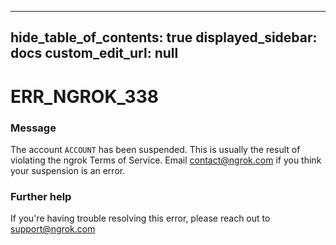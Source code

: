 
---
hide_table_of_contents: true
displayed_sidebar: docs
custom_edit_url: null
---


# ERR_NGROK_338

### Message
The account `ACCOUNT` has been suspended.
This is usually the result of violating the ngrok Terms of Service.
Email contact@ngrok.com if you think your suspension is an error.

### Further help
If you're having trouble resolving this error, please reach out to [support@ngrok.com](mailto:support@ngrok.com?subject=Help%20with%20ERR_NGROK_338)


<ErrorDetails error='err_ngrok_338' />
